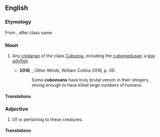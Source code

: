 ==English==

===Etymology===
From {{m|en|cubomedusa|cubo(medusa)}} {{suffix||zoan|lang=en}}, after class name {{m|mul|Cubozoa}}.

===Noun===
{{en-noun}}

# {{lb|en|zoology}} Any [[cnidarian]] of the class [[Cubozoa]], including the [[cubomedusa]]e; a [[box jellyfish]]. {{defdate|from 20th c.}}
#*'''2016''', {{w|Peter Godfrey-Smith}}, ''Other Minds'', William Collins 2018, p. 35:
#*:Sume '''cubozoans''' have truly brutal venom in their stingers, strong enough to have killed large numbers of humans.

====Translations====
{{trans-top|cnidarian of the class Cubozoa}}
{{trans-mid}}
{{trans-bottom}}

===Adjective===
{{en-adj|-}}

# Of or pertaining to these creatures.

====Translations====
{{trans-top|of or pertaining to cubozoans}}
{{trans-mid}}
{{trans-bottom}}

{{C|en|Cnidarians}}